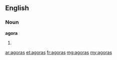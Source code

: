 ==English==

===Noun===
'''agora'''
# {{plural of|agora}}

[[ar:agoras]]
[[et:agoras]]
[[fr:agoras]]
[[mg:agoras]]
[[my:agoras]]